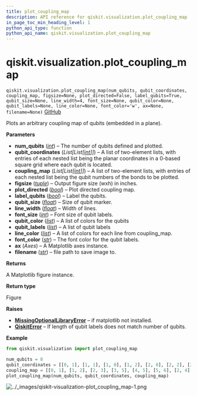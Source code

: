 ```yaml
---
title: plot_coupling_map
description: API reference for qiskit.visualization.plot_coupling_map
in_page_toc_min_heading_level: 1
python_api_type: function
python_api_name: qiskit.visualization.plot_coupling_map
---
```


<span id="qiskit-visualization-plot-coupling-map" />

# qiskit.visualization.plot\_coupling\_map

<span id="qiskit.visualization.plot_coupling_map" />

`qiskit.visualization.plot_coupling_map(num_qubits, qubit_coordinates, coupling_map, figsize=None, plot_directed=False, label_qubits=True, qubit_size=None, line_width=4, font_size=None, qubit_color=None, qubit_labels=None, line_color=None, font_color='w', ax=None, filename=None)` [GitHub](https://github.com/qiskit/qiskit/tree/stable/0.25/qiskit/visualization/gate_map.py "view source code")

Plots an arbitrary coupling map of qubits (embedded in a plane).

**Parameters**

*   **num\_qubits** ([*int*](https://docs.python.org/3/library/functions.html#int "(in Python v3.12)")) – The number of qubits defined and plotted.
*   **qubit\_coordinates** (*List\[List\[*[*int*](https://docs.python.org/3/library/functions.html#int "(in Python v3.12)")*]]*) – A list of two-element lists, with entries of each nested list being the planar coordinates in a 0-based square grid where each qubit is located.
*   **coupling\_map** (*List\[List\[*[*int*](https://docs.python.org/3/library/functions.html#int "(in Python v3.12)")*]]*) – A list of two-element lists, with entries of each nested list being the qubit numbers of the bonds to be plotted.
*   **figsize** ([*tuple*](https://docs.python.org/3/library/stdtypes.html#tuple "(in Python v3.12)")) – Output figure size (wxh) in inches.
*   **plot\_directed** ([*bool*](https://docs.python.org/3/library/functions.html#bool "(in Python v3.12)")) – Plot directed coupling map.
*   **label\_qubits** ([*bool*](https://docs.python.org/3/library/functions.html#bool "(in Python v3.12)")) – Label the qubits.
*   **qubit\_size** ([*float*](https://docs.python.org/3/library/functions.html#float "(in Python v3.12)")) – Size of qubit marker.
*   **line\_width** ([*float*](https://docs.python.org/3/library/functions.html#float "(in Python v3.12)")) – Width of lines.
*   **font\_size** ([*int*](https://docs.python.org/3/library/functions.html#int "(in Python v3.12)")) – Font size of qubit labels.
*   **qubit\_color** ([*list*](https://docs.python.org/3/library/stdtypes.html#list "(in Python v3.12)")) – A list of colors for the qubits
*   **qubit\_labels** ([*list*](https://docs.python.org/3/library/stdtypes.html#list "(in Python v3.12)")) – A list of qubit labels
*   **line\_color** ([*list*](https://docs.python.org/3/library/stdtypes.html#list "(in Python v3.12)")) – A list of colors for each line from coupling\_map.
*   **font\_color** ([*str*](https://docs.python.org/3/library/stdtypes.html#str "(in Python v3.12)")) – The font color for the qubit labels.
*   **ax** (*Axes*) – A Matplotlib axes instance.
*   **filename** ([*str*](https://docs.python.org/3/library/stdtypes.html#str "(in Python v3.12)")) – file path to save image to.

**Returns**

A Matplotlib figure instance.

**Return type**

Figure

**Raises**

*   [**MissingOptionalLibraryError**](exceptions#qiskit.exceptions.MissingOptionalLibraryError "qiskit.exceptions.MissingOptionalLibraryError") – if matplotlib not installed.
*   [**QiskitError**](exceptions#qiskit.exceptions.QiskitError "qiskit.exceptions.QiskitError") – If length of qubit labels does not match number of qubits.

**Example**

```python
from qiskit.visualization import plot_coupling_map

num_qubits = 8
qubit_coordinates = [[0, 1], [1, 1], [1, 0], [1, 2], [2, 0], [2, 2], [2, 1], [3, 1]]
coupling_map = [[0, 1], [1, 2], [2, 3], [3, 5], [4, 5], [5, 6], [2, 4], [6, 7]]
plot_coupling_map(num_qubits, qubit_coordinates, coupling_map)
```

![../\_images/qiskit-visualization-plot\_coupling\_map-1.png](/images/api/qiskit/0.44/qiskit-visualization-plot_coupling_map-1.png)

